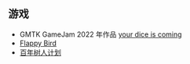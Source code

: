 ## 游戏

- GMTK GameJam 2022 年作品 [your dice is coming](https://itch.io/jam/gmtk-jam-2022/rate/1622615)
- [Flappy Bird](/proj/flappy_bird)
- [百年树人计划](/proj/ma_lu_mu_yu)
